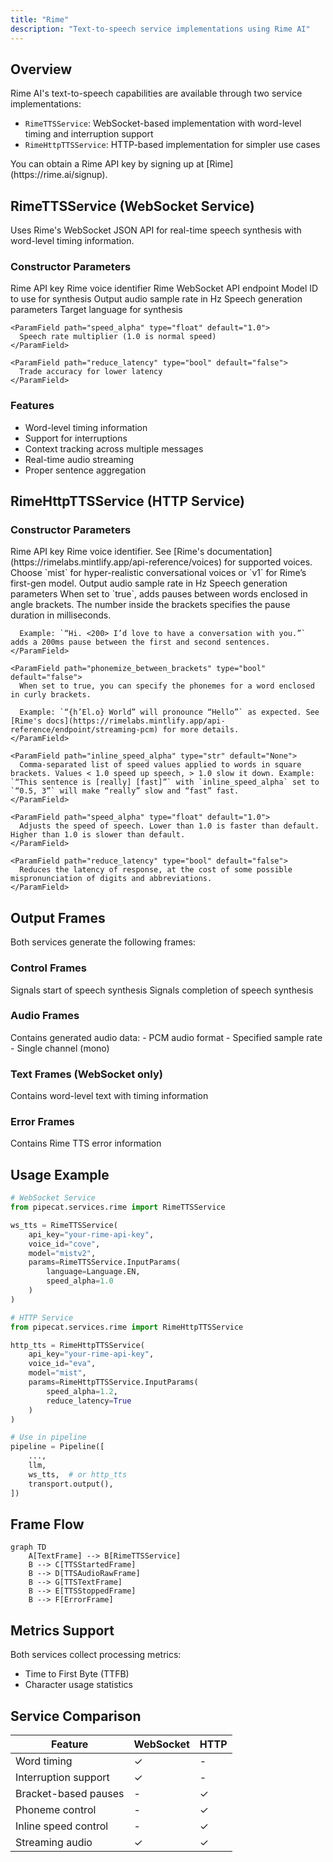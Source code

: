 ```yaml
---
title: "Rime"
description: "Text-to-speech service implementations using Rime AI"
---
```


## Overview

Rime AI's text-to-speech capabilities are available through two service implementations:

- `RimeTTSService`: WebSocket-based implementation with word-level timing and interruption support
- `RimeHttpTTSService`: HTTP-based implementation for simpler use cases

<Tip>
  You can obtain a Rime API key by signing up at [Rime](https://rime.ai/signup).
</Tip>

## RimeTTSService (WebSocket Service)

Uses Rime's WebSocket JSON API for real-time speech synthesis with word-level timing information.

### Constructor Parameters

<ParamField path="api_key" type="str" required>
  Rime API key
</ParamField>

<ParamField path="voice_id" type="str" required>
  Rime voice identifier
</ParamField>

<ParamField path="url" type="str" default="wss://users-ws.rime.ai/ws2">
  Rime WebSocket API endpoint
</ParamField>

<ParamField path="model" type="str" default="mistv2">
  Model ID to use for synthesis
</ParamField>

<ParamField path="sample_rate" type="int" default="None">
  Output audio sample rate in Hz
</ParamField>

<ParamField path="params" type="InputParams" default="InputParams()">
  Speech generation parameters
  <Expandable title="properties">
    <ParamField path="language" type="Language" default="Language.EN">
      Target language for synthesis
    </ParamField>

    <ParamField path="speed_alpha" type="float" default="1.0">
      Speech rate multiplier (1.0 is normal speed)
    </ParamField>

    <ParamField path="reduce_latency" type="bool" default="false">
      Trade accuracy for lower latency
    </ParamField>

  </Expandable>
</ParamField>

### Features

- Word-level timing information
- Support for interruptions
- Context tracking across multiple messages
- Real-time audio streaming
- Proper sentence aggregation

## RimeHttpTTSService (HTTP Service)

### Constructor Parameters

<ParamField path="api_key" type="str" required>
  Rime API key
</ParamField>

<ParamField path="voice_id" type="str" default="eva">
  Rime voice identifier. See [Rime's
  documentation](https://rimelabs.mintlify.app/api-reference/voices) for
  supported voices.
</ParamField>

<ParamField path="model" type="str" default="mist">
  Choose `mist` for hyper-realistic conversational voices or `v1` for Rime’s
  first-gen model.
</ParamField>

<ParamField path="sample_rate" type="int" default="None">
  Output audio sample rate in Hz
</ParamField>

<ParamField path="params" type="InputParams" default="InputParams()">
  Speech generation parameters
  <Expandable title="properties">
    <ParamField path="pause_between_brackets" type="bool" default="false">
      When set to `true`, adds pauses between words enclosed in angle brackets. The number inside the brackets specifies the pause duration in milliseconds.

      Example: `“Hi. <200> I’d love to have a conversation with you.”` adds a 200ms pause between the first and second sentences.
    </ParamField>

    <ParamField path="phonemize_between_brackets" type="bool" default="false">
      When set to true, you can specify the phonemes for a word enclosed in curly brackets.

      Example: `“{h’El.o} World” will pronounce “Hello”` as expected. See [Rime's docs](https://rimelabs.mintlify.app/api-reference/endpoint/streaming-pcm) for more details.
    </ParamField>

    <ParamField path="inline_speed_alpha" type="str" default="None">
      Comma-separated list of speed values applied to words in square brackets. Values < 1.0 speed up speech, > 1.0 slow it down. Example: `“This sentence is [really] [fast]”` with `inline_speed_alpha` set to `“0.5, 3”` will make “really” slow and “fast” fast.
    </ParamField>

    <ParamField path="speed_alpha" type="float" default="1.0">
      Adjusts the speed of speech. Lower than 1.0 is faster than default. Higher than 1.0 is slower than default.
    </ParamField>

    <ParamField path="reduce_latency" type="bool" default="false">
      Reduces the latency of response, at the cost of some possible mispronunciation of digits and abbreviations.
    </ParamField>

  </Expandable>
</ParamField>

## Output Frames

Both services generate the following frames:

### Control Frames

<ParamField path="TTSStartedFrame" type="Frame">
  Signals start of speech synthesis
</ParamField>

<ParamField path="TTSStoppedFrame" type="Frame">
  Signals completion of speech synthesis
</ParamField>

### Audio Frames

<ParamField path="TTSAudioRawFrame" type="Frame">
  Contains generated audio data: - PCM audio format - Specified sample rate -
  Single channel (mono)
</ParamField>

### Text Frames (WebSocket only)

<ParamField path="TTSTextFrame" type="Frame">
  Contains word-level text with timing information
</ParamField>

### Error Frames

<ParamField path="ErrorFrame" type="Frame">
  Contains Rime TTS error information
</ParamField>

## Usage Example

```python
# WebSocket Service
from pipecat.services.rime import RimeTTSService

ws_tts = RimeTTSService(
    api_key="your-rime-api-key",
    voice_id="cove",
    model="mistv2",
    params=RimeTTSService.InputParams(
        language=Language.EN,
        speed_alpha=1.0
    )
)

# HTTP Service
from pipecat.services.rime import RimeHttpTTSService

http_tts = RimeHttpTTSService(
    api_key="your-rime-api-key",
    voice_id="eva",
    model="mist",
    params=RimeHttpTTSService.InputParams(
        speed_alpha=1.2,
        reduce_latency=True
    )
)

# Use in pipeline
pipeline = Pipeline([
    ...,
    llm,
    ws_tts,  # or http_tts
    transport.output(),
])
```

## Frame Flow

```mermaid
graph TD
    A[TextFrame] --> B[RimeTTSService]
    B --> C[TTSStartedFrame]
    B --> D[TTSAudioRawFrame]
    B --> G[TTSTextFrame]
    B --> E[TTSStoppedFrame]
    B --> F[ErrorFrame]
```

## Metrics Support

Both services collect processing metrics:

- Time to First Byte (TTFB)
- Character usage statistics

## Service Comparison

| Feature              | WebSocket | HTTP |
| -------------------- | --------- | ---- |
| Word timing          | ✓         | -    |
| Interruption support | ✓         | -    |
| Bracket-based pauses | -         | ✓    |
| Phoneme control      | -         | ✓    |
| Inline speed control | -         | ✓    |
| Streaming audio      | ✓         | ✓    |
